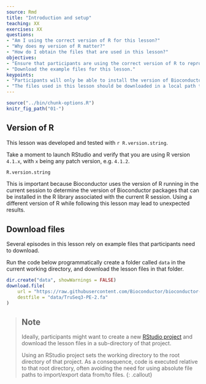 ```yaml
---
source: Rmd
title: "Introduction and setup"
teaching: XX
exercises: XX
questions:
- "Am I using the correct version of R for this lesson?"
- "Why does my version of R matter?"
- "How do I obtain the files that are used in this lesson?"
objectives:
- "Ensure that participants are using the correct version of R to reproduce exactly the contents of this lesson."
- "Download the example files for this lesson."
keypoints:
- "Participants will only be able to install the version of Bioconductor packages described in this lesson and reproduce their exact outputs if they use the correct version of R."
- "The files used in this lesson should be downloaded in a local path that is easily accessible from an R session."
---
```


```r
source("../bin/chunk-options.R")
knitr_fig_path("01-")
```

## Version of R

This lesson was developed and tested with `r R.version.string`.

Take a moment to launch RStudio and verify that you are using R version `4.1.x`, with `x` being any patch version, e.g. `4.1.2`.

```r
R.version.string
```

This is important because Bioconductor uses the version of R running in the current session to determine the version of Bioconductor packages that can be installed in the R library associated with the current R session.
Using a different version of R while following this lesson may lead to unexpected results.

## Download files

Several episodes in this lesson rely on example files that participants need to download.

Run the code below programmatically create a folder called `data` in the current working directory, and download the lesson files in that folder.

```r
dir.create("data", showWarnings = FALSE)
download.file(
    url = "https://raw.githubusercontent.com/Bioconductor/bioconductor-teaching/master/data/TrimmomaticAdapters/TruSeq3-PE-2.fa", 
    destfile = "data/TruSeq3-PE-2.fa"
)
```

> ## Note
> 
> Ideally, participants might want to create a new [RStudio project][external-rstudio-project] and download the lesson files in a sub-directory of that project.
> 
> Using an RStudio project sets the working directory to the root directory of that project.
> As a consequence, code is executed relative to that root directory, often avoiding the need for using absolute file paths to import/export data from/to files.
{: .callout}

[external-rstudio-project]: https://support.rstudio.com/hc/en-us/articles/200526207-Using-Projects